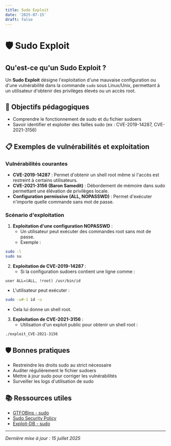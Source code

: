 ```yaml
---
title: Sudo Exploit
date: '2025-07-15'
draft: false
---
```


# 🛡️ Sudo Exploit

## Qu'est-ce qu'un Sudo Exploit ?

Un **Sudo Exploit** désigne l'exploitation d'une mauvaise configuration ou d'une vulnérabilité dans la commande `sudo` sous Linux/Unix, permettant à un utilisateur d'obtenir des privilèges élevés ou un accès root.

## 🎯 Objectifs pédagogiques
- Comprendre le fonctionnement de sudo et du fichier sudoers
- Savoir identifier et exploiter des failles sudo (ex : CVE-2019-14287, CVE-2021-3156)

## 📋 Exemples de vulnérabilités et exploitation

### Vulnérabilités courantes
- **CVE-2019-14287** : Permet d'obtenir un shell root même si l'accès est restreint à certains utilisateurs.
- **CVE-2021-3156 (Baron Samedit)** : Débordement de mémoire dans sudo permettant une élévation de privilèges locale.
- **Configuration permissive (ALL, NOPASSWD)** : Permet d'exécuter n'importe quelle commande sans mot de passe.

### Scénario d'exploitation
1. **Exploitation d'une configuration NOPASSWD** :
   - Un utilisateur peut exécuter des commandes root sans mot de passe.
   - Exemple :
```bash
sudo -l
sudo su
```
2. **Exploitation de CVE-2019-14287** :
   - Si la configuration sudoers contient une ligne comme :
```
user ALL=(ALL, !root) /usr/bin/id
```
   - L'utilisateur peut exécuter :
```bash
sudo -u#-1 id -u
```
   - Cela lui donne un shell root.
3. **Exploitation de CVE-2021-3156** :
   - Utilisation d'un exploit public pour obtenir un shell root :
```bash
./exploit_CVE-2021-3156
```

## 🛡️ Bonnes pratiques
- Restreindre les droits sudo au strict nécessaire
- Auditer régulièrement le fichier sudoers
- Mettre à jour sudo pour corriger les vulnérabilités
- Surveiller les logs d'utilisation de sudo

## 📚 Ressources utiles
- [GTFOBins - sudo](https://gtfobins.github.io/gtfobins/sudo/)
- [Sudo Security Policy](https://www.sudo.ws/man/1.8.13/sudoers.man.html)
- [Exploit-DB - sudo](https://www.exploit-db.com/search?port=0&author=&platform=linux&type=local&tag=sudo)

---
*Dernière mise à jour : 15 juillet 2025* 
